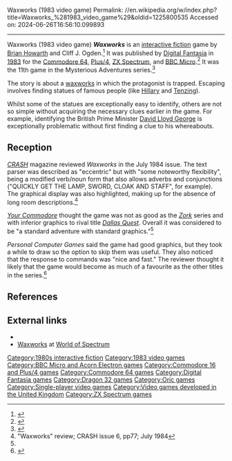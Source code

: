 Waxworks (1983 video game)
Permalink: //en.wikipedia.org/w/index.php?title=Waxworks_%281983_video_game%29&oldid=1225800535
Accessed on: 2024-06-26T16:56:10.099893



------
Waxworks (1983 video game)
{{Short description|1983 video game}}
{{About|the 8-bit game|the later game|Waxworks (1992 video game)}}
{{Infobox video game
|image   = Waxworks 1983 cover.jpg
|caption = Original cover art
|developer= [[Brian Howarth]]
|publisher= Molimerx
|designer=
|series= Mysterious Adventures
|engine=
|released= {{Start date|1983}}
|genre= [[Interactive fiction]]
|modes= [[Single-player video game|Single-player]]
|platforms= [[Atari 8-bit computers]], [[Commodore 64]], [[Commodore Plus/4]], [[ZX Spectrum]], [[Acorn Electron]], [[BBC Micro]], [[Dragon 32/64|Dragon]], [[Oric computers|Oric]]
}}
'''''Waxworks''''' is an [[interactive fiction]] game by [[Brian Howarth]] and Cliff J. Ogden.<ref>{{Cite web|url=https://spectrumcomputing.co.uk/index.php?cat=96&id=7174|title = Waxworks at Spectrum Computing - Sinclair ZX Spectrum games, software and hardware}}</ref> It was published by [[Digital Fantasia]] in [[1983 in video games|1983]] for the [[Commodore 64]], [[Commodore Plus/4|Plus/4]], [[ZX Spectrum]], and [[BBC Micro]].<ref>{{WoS game|name=Waxworks|id=0007174}}</ref>  It was the 11th game in the Mysterious Adventures series.<ref name=cuser03>{{cite journal|title=Waxworks review|url=https://archive.org/stream/03-your-commodore-magazine/Your_Commodore_Issue_03_1984_Dec#page/n47/mode/2up|journal=Commodore User|pages=48|issue=3|date=December 1984}}</ref>

The story is about a [[Wax museum|waxworks]] in which the protagonist is trapped. Escaping involves finding statues of famous people (like [[Edmund Hillary|Hillary]] and [[Tenzing Norgay|Tenzing]]).

Whilst some of the statues are exceptionally easy to identify, others are not so simple without acquiring the necessary clues earlier in the game. For example, identifying the British Prime Minister [[David Lloyd George]] is exceptionally problematic without first finding a clue to his whereabouts.

==Reception==
''[[CRASH (magazine)|CRASH]]'' magazine reviewed ''Waxworks'' in the July 1984 issue. The text parser was described as "eccentric" but with "some noteworthy flexibility", being a modified verb/noun form that also allows adverbs and conjunctions ("QUICKLY GET THE LAMP, SWORD, CLOAK AND STAFF", for example). The graphical display was also highlighted, making up for the absence of long room descriptions.<ref>"Waxworks" review; CRASH issue 6, pp77; July 1984</ref>

''[[Your Commodore]]'' thought the game was not as good as the ''[[Zork]]'' series and with inferior graphics to rival title ''[[Dallas Quest]]''.  Overall it was considered to be "a standard adventure with standard graphics."<ref name=cuser03/>

''Personal Computer Games'' said the game had good graphics, but they took a while to draw so the option to skip them was useful. They also noticed that the response to commands was "nice and fast." The reviewer thought it likely that the game would become as much of a favourite as the other titles in the series.<ref>{{Cite web|url=https://archive.org/stream/personalcomputergames-magazine-08/PersonalComputerGames_08#page/n91/mode/2up|title = Personal Computer Games Magazine Issue 08}}</ref>

==References==
{{Reflist}}

==External links==
* {{IFDB|id=lkt6sm3mgarb02bo|title=Waxworks}}
* [http://www.worldofspectrum.org/infoseekid.cgi?id=0007174 Waxworks] at [[World of Spectrum]]

[[Category:1980s interactive fiction]]
[[Category:1983 video games]]
[[Category:BBC Micro and Acorn Electron games]]
[[Category:Commodore 16 and Plus/4 games]]
[[Category:Commodore 64 games]]
[[Category:Digital Fantasia games]]
[[Category:Dragon 32 games]]
[[Category:Oric games]]
[[Category:Single-player video games]]
[[Category:Video games developed in the United Kingdom]]
[[Category:ZX Spectrum games]]


{{adventure-videogame-stub}}